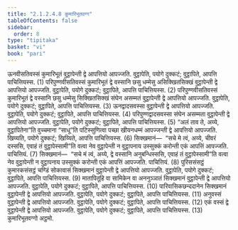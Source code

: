 ```yaml
---
title: "2.1.2.4.8 कुमारिभूतवग्ग"
tableOfContents: false
sidebar:
  order: 8
type: "tipitaka"
basket: "vi"
book: "pari"
---
```



<DynamicBreadcrumb />

<Division number="238" book="pari">

<Paragraph number="954" book="pari">
ऊनवीसतिवस्सं कुमारिभूतं वुट्ठापेन्ती द्वे आपत्तियो आपज्जति. वुट्ठापेति, पयोगे दुक्कटं; वुट्ठापिते, आपत्ति पाचित्तियस्स. (1)
</Paragraph>

<Paragraph number="955" book="pari">
परिपुण्णवीसतिवस्सं कुमारिभूतं द्वे वस्सानि छसु धम्मेसु असिक्खितसिक्खं वुट्ठापेन्ती द्वे आपत्तियो आपज्जति. वुट्ठापेति, पयोगे दुक्कटं; वुट्ठापिते, आपत्ति पाचित्तियस्स. (2)
</Paragraph>

<Paragraph number="956" book="pari">
परिपुण्णवीसतिवस्सं कुमारिभूतं द्वे वस्सानि छसु धम्मेसु सिक्खितसिक्खं संघेन असम्मतं वुट्ठापेन्ती द्वे आपत्तियो आपज्जति. वुट्ठापेति, पयोगे दुक्कटं; वुट्ठापिते, आपत्ति पाचित्तियस्स. (3)
</Paragraph>

<Paragraph number="957" book="pari">
ऊनद्वादसवस्सा वुट्ठापेन्ती द्वे आपत्तियो आपज्जति. वुट्ठापेति, पयोगे दुक्कटं; वुट्ठापिते, आपत्ति पाचित्तियस्स. (4)
</Paragraph>

<Paragraph number="958" book="pari">
परिपुण्णद्वादसवस्सा संघेन असम्मता वुट्ठापेन्ती द्वे आपत्तियो आपज्जति. वुट्ठापेति, पयोगे दुक्कटं; वुट्ठापिते, आपत्ति पाचित्तियस्स. (5)
</Paragraph>

<Paragraph number="959" book="pari">
“अलं ताव ते, अय्ये, वुट्ठापितेना”ति वुच्चमाना “साधू”ति पटिस्सुणित्वा पच्छा खीयनधम्मं आपज्जन्ती द्वे आपत्तियो आपज्जति. खिय्यति, पयोगे दुक्कटं; खिय्यिते, आपत्ति पाचित्तियस्स. (6)
</Paragraph>

<Paragraph number="960" book="pari">
सिक्खमानं—  “सचे मे त्वं, अय्ये, चीवरं दस्ससि, एवाहं तं वुट्ठापेस्सामी”ति वत्वा नेव वुट्ठापेन्ती न वुट्ठापनाय उस्सुक्कं करोन्ती एकं आपत्तिं आपज्जति. पाचित्तियं. (7)
</Paragraph>

<Paragraph number="961" book="pari">
सिक्खमानं—  “सचे मं त्वं, अय्ये, द्वे वस्सानि अनुबन्धिस्ससि, एवाहं तं वुट्ठापेस्सामी”ति वत्वा नेव वुट्ठापेन्ती न वुट्ठापनाय उस्सुक्कं करोन्ती एकं आपत्तिं आपज्जति. पाचित्तियं. (8)
</Paragraph>

<Paragraph number="962" book="pari">
पुरिससंसट्ठं कुमारकसंसट्ठं चण्डिं सोकावासं सिक्खमानं वुट्ठापेन्ती द्वे आपत्तियो आपज्जति. वुट्ठापेति, पयोगे दुक्कटं; वुट्ठापिते, आपत्ति पाचित्तियस्स. (9)
</Paragraph>

<Paragraph number="963" book="pari">
मातापितूहि वा सामिकेन वा अननुञ्ञातं सिक्खमानं वुट्ठापेन्ती द्वे आपत्तियो आपज्जति. वुट्ठापेति, पयोगे दुक्कटं; वुट्ठापिते, आपत्ति पाचित्तियस्स. (10)
</Paragraph>

<Paragraph number="964" book="pari">
पारिवासिकछन्ददानेन सिक्खमानं वुट्ठापेन्ती द्वे आपत्तियो आपज्जति. वुट्ठापेति, पयोगे दुक्कटं; वुट्ठापिते, आपत्ति पाचित्तियस्स. (11)
</Paragraph>

<Paragraph number="965" book="pari">
अनुवस्सं वुट्ठापेन्ती द्वे आपत्तियो आपज्जति. वुट्ठापेति, पयोगे दुक्कटं; वुट्ठापिते, आपत्ति पाचित्तियस्स. (12)
</Paragraph>

<Paragraph number="966" book="pari">
एकं वस्सं द्वे वुट्ठापेन्ती द्वे आपत्तियो आपज्जति. वुट्ठापेति, पयोगे दुक्कटं; वुट्ठापिते, आपत्ति पाचित्तियस्स. (13)

</Paragraph>
</Division>

<Paragraph number="967" type="center" book="pari">
कुमारिभूतवग्गो अट्ठमो.
</Paragraph>